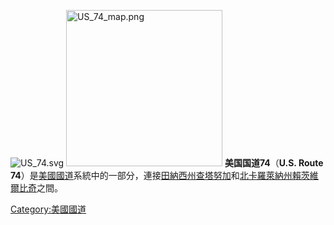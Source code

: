 {{Multiple issues|
{{Unreferenced|time=2020-08-31T07:05:49+00:00}}
{{Expand language|1=en|time=2022-06-14T02:54:55+00:00}}
}}
[[File:US_74.svg|right]]
[[File:US_74_map.png|250px]]
'''美国国道74'''（'''U.S. Route 74'''）是[[美國國道|美國國道]]系統中的一部分，連接[[田納西州|田納西州]][[查塔努加|查塔努加]]和[[北卡羅萊納州|北卡羅萊納州]][[賴茨維爾比奇|賴茨維爾比奇]]之間。

{{commonscat}}
{{美国国道}}
[[Category:美國國道|Category:美國國道]]
{{road-stub}}